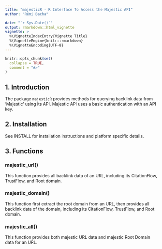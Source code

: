 ```yaml
---
title: "majesticR - R Interface To Access the Majestic API"
author: "Rémi Bacha"

date: "`r Sys.Date()`"
output: rmarkdown::html_vignette
vignette: >
  %\VignetteIndexEntry{Vignette Title}
  %\VignetteEngine{knitr::rmarkdown}
  %\VignetteEncoding{UTF-8}
---
```


```r
knitr::opts_chunk$set(
  collapse = TRUE,
  comment = "#>"
)
```

## 1. Introduction
The package `majesticR` provides methods for querying backlink data from 'Majestic' using its API.
Majestic API uses a basic authentication with an API key. 


## 2. Installation
See INSTALL for installation instructions and platform specific details.


## 3. Functions

### majestic_url()
This function provides all backlink data of an URL, including its CitationFlow, TrustFlow, and Root domain.

### majestic_domain()
This function first extract the root domain from an URL, then provides all backlink data of the domain, including its CitationFlow, TrustFlow, and Root domain.

### majestic_all()
This function provides both majestic URL data and majestic Root Domain data for an URL.

